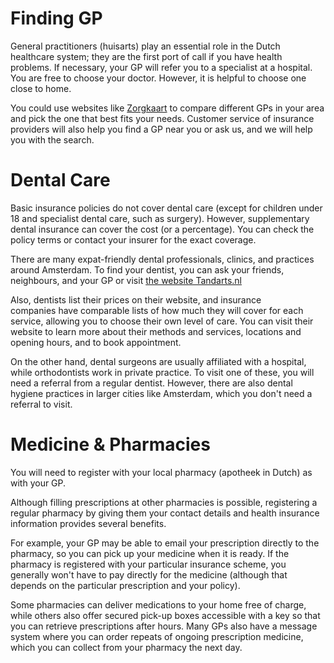 # Finding GP
General practitioners (huisarts) play an essential role in the Dutch healthcare system; they are the first port of call if you have health problems. If necessary, your GP will refer you to a specialist at a hospital. You are free to choose your doctor. However, it is helpful to choose one close to home.  

You could use websites like [Zorgkaart](https://www.zorgkaartnederland.nl/) to compare different GPs in your area and pick the one that best fits your needs. Customer service of insurance providers will also help you find a GP near you or ask us, and we will help you with the search. 

# Dental Care
Basic insurance policies do not cover dental care (except for children under 18 and specialist dental care, such as surgery). However, supplementary dental insurance can cover the cost (or a percentage). You can check the policy terms or contact your insurer for the exact coverage. 

There are many expat-friendly dental professionals, clinics, and practices around Amsterdam. To find your dentist, you can ask your friends, neighbours, and your GP or visit [the website Tandarts.nl](https://www.tandarts.nl/tandarts-amsterdam)

Also, dentists list their prices on their website, and insurance companies have comparable lists of how much they will cover for each service, allowing you to choose their own level of care. You can visit their website to learn more about their methods and services, locations and opening hours, and to book appointment.

On the other hand, dental surgeons are usually affiliated with a hospital, while orthodontists work in private practice. To visit one of these, you will need a referral from a regular dentist. However, there are also dental hygiene practices in larger cities like Amsterdam, which you don't need a referral to visit.

# Medicine & Pharmacies
You will need to register with your local pharmacy (apotheek in Dutch) as with your GP.

Although filling prescriptions at other pharmacies is possible, registering a regular pharmacy by giving them your contact details and health insurance information provides several benefits.

For example, your GP may be able to email your prescription directly to the pharmacy, so you can pick up your medicine when it is ready. If the pharmacy is registered with your particular insurance scheme, you generally won't have to pay directly for the medicine (although that depends on the particular prescription and your policy). 

Some pharmacies can deliver medications to your home free of charge, while others also offer secured pick-up boxes accessible with a key so that you can retrieve prescriptions after hours. Many GPs also have a message system where you can order repeats of ongoing prescription medicine, which you can collect from your pharmacy the next day.
